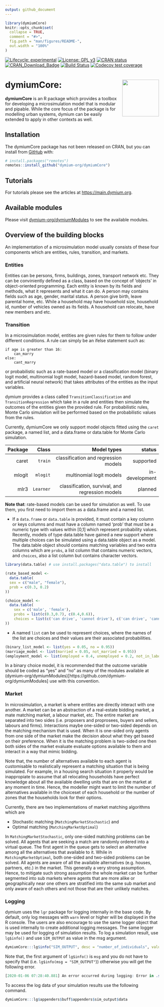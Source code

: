 ```yaml
---
output: github_document
---
```


<!-- README.md is generated from README.Rmd. Please edit that file -->

```r
library(dymiumCore)
knitr::opts_chunk$set(
  collapse = TRUE,
  comment = "#>",
  fig.path = "man/figures/README-",
  out.width = "100%"
)
```
<!-- badges: start -->
[![Lifecycle: experimental](https://img.shields.io/badge/lifecycle-experimental-orange.svg)](https://www.tidyverse.org/lifecycle/#experimental)
[![License: GPL v3](https://img.shields.io/badge/License-GPL%20v3-blue.svg)](https://www.gnu.org/licenses/gpl-3.0)
[![CRAN status](https://www.r-pkg.org/badges/version/dymiumCore)](https://CRAN.R-project.org/package=dymiumCore)
[![CRAN_Download_Badge](http://cranlogs.r-pkg.org/badges/dymiumCore)](https://CRAN.R-project.org/package=dymiumCore)
[![Build Status](https://travis-ci.org/dymium-org/dymiumCore.svg?branch=master)](https://travis-ci.org/dymium-org/dymiumCore)
[![Codecov test coverage](https://codecov.io/gh/dymium-org/dymiumCore/branch/master/graph/badge.svg)](https://codecov.io/gh/dymium-org/dymiumCore?branch=master)
<!-- badges: end -->

# dymiumCore: <img src="man/figures/logo.png" align="right" alt="" width="120" />

**dymiumCore** is an R package which provides a toolbox for developing a microsimulation
model that is modular and pipable. While the core focus of the package is for modelling
urban systems, dymium can be easily extended to apply in other contexts as well.

## Installation

The dymiumCore package has not been released on CRAN, but you can install from [GitHub](https://github.com/) with:

```r
# install.packages("remotes")
remotes::install_github("dymium-org/dymiumCore")
```

## Tutorials

For tutorials please see the articles at [https://main.dymium.org](https://main.dymium.org).

## Available modules

Please visit [dymium-org/dymiumModules](https://github.com/dymium-org/dymiumModules) to see the available modules.

## Overview of the building blocks 

An implementation of a microsimulation model usually consists of these four 
components which are entities, rules, transition, and markets.

### Entities

Entities can be persons, firms, buildings, zones, transport network etc. They
can be conviniently defined as a class, based on the concept of 'objects' in 
object-oriented programming. Each entity is known by its fields and methods, 
what it represents and what it can do. A person may contains fields such as age, 
gender, marital status. A person give birth, leave parental home, etc.  While 
a household may have household size, household id, number of vehicles owned as
its fields. A household can relocate, have new members and etc.

### Transition

In a microsimulation model, entities are given rules for them to follow under 
different conditions. A rule can simply be an ifelse statement such as:

```
if age is greater than 16:
    can_marry 
else:
    cant_marry
```

or probabilistic such as a rate-based model or a classification model 
(binary logit model, multinomial logit model, hazard-based model, random forest, 
and artificial neural network) that takes attributes of the entities as the
input variables.

dymium provides a class called `TransitionClassification` and `TransitionRegression` which
take in a rule and entities then simulate the outcomes of the entities given the provided rule. 
For probabilistic rules, Monte Carlo simulation will be performed based on the probabilistic values from the rules.

Currently, dymiumCore we only support model objects fitted using the `caret` package, 
a named list, and a data.frame or data.table for Monte Carlo simulation.

| Package |     Class |                                     Model types |         status |
| ------: | --------: | ----------------------------------------------: | -------------: |
|   caret |   `train` |            classification and regression models |      supported |
|  mlogit |  `mlogit` |                        multinomial logit models | in-development |
|    mlr3 | `Learner` | classification, survival, and regression models |        planned |

__Note that__: rate-based models can be used for simulation as well. To use them,
you first need to import them as  a data.frame and a named list.

- If a `data.frame` or `data.table` is provided, it must contain a key column or keys columns and
must have a column named 'prob' that must be a numeric type with values within [0,1]
which represent probability values. Recently, models of type data.table have gained 
a new support where multiple choices can be simulated using a data.table object
as a model. The data.table object should contains matching variables and two extra
columns which are `probs`, a list column that contains numeric vectors, and `choices`, also 
a list column but contains character vectors.

```r
library(data.table) # use install.packages("data.table") to install

(rate_based_model <-
  data.table(
  sex = c("male", "female"),
  prob = c(0.3, 0.2)
))

(choice_model <-
  data.table(
    sex = c('male', 'female'),
    probs = list(c(0.3,0.7), c(0.4,0.6)),
    choices = list(c('can drive', 'cannot drive'), c('can drive', 'cannot drive'))
))
```

- A named `list` can be used to represent choices, where the names of the list are 
choices and their values are their associated probabilities. 

```r
(binary_list_model <- list(yes = 0.05, no = 0.95))
(marriage_model <- list(married = 0.05, not_married = 0.95))
(employment_model <- list(employed = 0.4, unemployed = 0.2, not_in_labour_force = 0.3))
```

In a binary choice model, it is recommended that the outcome variable should be 
coded as "yes" and "no" as many of the modules available at (dymium-org/dymiumModules)[https://github.com/dymium-org/dymiumModules]
use with this convention.


### Market

In microsimulation, a market is where entities are directly interact with one another.
A market can be an abstraction of a real-estate bidding market, a mate matching market,
a labour market, etc. The entire market are separated into two sides (i.e. proposers 
and proprosees, buyers and sellers, labours and firms). Interactions maybe one-sided 
or two-sided depends on the matching mechanism that is used. When it is
one-sided only agents from one side of the market make the decision about what they 
get based on their preference. When it is the matching problem is two-sided one 
then both sides of the market evaluate evaluate options available to them and interact 
in a way that mimic bidding.

Note that, the number of alternatives available to each agent is customisable to realistically 
represent a matching situation that is being simulated. For example, in a housing
search situation it properly would be inappropiate to assume that all relocating households 
have perfect knowledge about all the available dwelling units that are on the market
at any moment in time. Hence, the modeller might want to limit the number of alternatives
available in the choiceset of each household or the number of zones that the households
look for their options. 

Currently, there are two implementations of market matching algorithms which are

- Stochastic matching (`MatchingMarketStochastic`) and
- Optimal matching (`MatchingMarketOptimal`)

In `MatchingMarketStochastic`, only one-sided matching problems can be solved. All
agents that are seeking a match are randomly ordered into a virtual queue.
The first agent in the queue gets to select an alternative among all the alternatives
that available to it. While in `MatchingMarketOptimal`, both one-sided and two-sided 
problems can be solved. All agents are aware of all the available alternatives 
(e.g. houses, partners, etc.) in the market. This generally a very strong assumption.
Hence, to mitigate such strong assumption the whole market can be further segmented 
into sub markets where agents that are more alike or geographically near one others
are stratified into the same sub market and only aware of each others and not those
that are their unlikely matches.

### Logging

dymium uses the `lgr` package for logging internally in the base code. By default, 
only log messages with `warn` level or higher will be displayed in the R console. 
The users are also encourage to use the same logger object that is used internally 
to create additional logging messages. The same logger may be used for logging of simulation
results. To log a simulation result, use `lg$info()` and use `SIM_OUTPUT` as value 
in the msg argument.

```r
dymiumCore:::lg$info("SIM_OUTPUT", desc = "number_of_individuals", value = 1000)
```

Note that, the first argument of `lg$info()` is `msg` and you 
do not have to specify that (i.e. `lg$info(msg = "SIM_OUTPUT"`)) otherwise you 
will get the following error.

```r
[2020-01-06 07:28:40.881] An error occurred during logging: Error in .subset2(public_bind_env, "initialize")(...): formal argument "msg" matched by multiple actual arguments
```

To access the log data of your simulation results use the following command.

```r
dymiumCore:::lg$appenders$buff$appenders$sim_output$data
```

